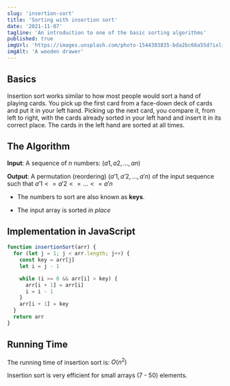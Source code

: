 ```yaml
---
slug: 'insertion-sort'
title: 'Sorting with insertion sort'
date: '2021-11-07'
tagline: 'An introduction to one of the basic sorting algorithms'
published: true
imgUrl: 'https://images.unsplash.com/photo-1544383835-bda2bc66a55d?ixlib=rb-1.2.1&ixid=MnwxMjA3fDB8MHxwaG90by1wYWdlfHx8fGVufDB8fHx8&auto=format&fit=crop&w=1436&q=80'
imgAlt: 'A wooden drawer'
---
```


## Basics

Insertion sort works similar to how most people would sort a hand of playing cards. You pick up the first card from a face-down deck of cards and put it in your left hand. Picking up the next card, you compare it, from left to right, with the cards already sorted in your left hand and insert it in its correct place. The cards in the left hand are sorted at all times.

## The Algorithm

**Input**: A sequence of $n$ numbers: $(a1, a2, ..., an)$

**Output**: A permutation (reordering) $(a'1, a'2, ..., a'n)$ of the input sequence such that $a'1 < = a'2 < = ... < = a'n$

- The numbers to sort are also known as **keys**.

- The input array is sorted _in place_

## Implementation in JavaScript

```js
function insertionSort(arr) {
  for (let j = 1; j < arr.length; j++) {
    const key = arr[j]
    let i = j - 1

    while (i >= 0 && arr[i] > key) {
      arr[i + 1] = arr[i]
      i = i - 1
    }
    arr[i + 1] = key
  }
  return arr
}
```

## Running Time

The running time of insertion sort is: $O(n^2)$

Insertion sort is very efficient for small arrays (7 - 50) elements.
